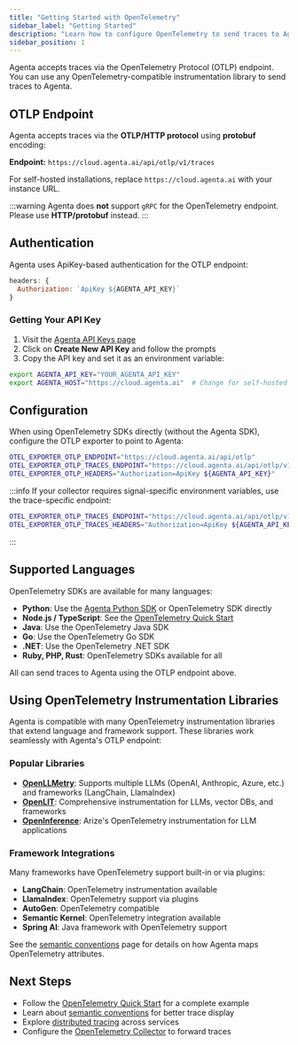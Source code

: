 ```yaml
---
title: "Getting Started with OpenTelemetry"
sidebar_label: "Getting Started"
description: "Learn how to configure OpenTelemetry to send traces to Agenta's observability platform"
sidebar_position: 1
---
```


Agenta accepts traces via the OpenTelemetry Protocol (OTLP) endpoint. You can use any OpenTelemetry-compatible instrumentation library to send traces to Agenta.

## OTLP Endpoint

Agenta accepts traces via the **OTLP/HTTP protocol** using **protobuf** encoding:

**Endpoint:** `https://cloud.agenta.ai/api/otlp/v1/traces`

For self-hosted installations, replace `https://cloud.agenta.ai` with your instance URL.

:::warning
Agenta does **not** support `gRPC` for the OpenTelemetry endpoint. Please use **HTTP/protobuf** instead.
:::

## Authentication

Agenta uses ApiKey-based authentication for the OTLP endpoint:

```javascript
headers: {
  Authorization: `ApiKey ${AGENTA_API_KEY}`
}
```

### Getting Your API Key

1. Visit the [Agenta API Keys page](https://cloud.agenta.ai/settings?tab=apiKeys)
2. Click on **Create New API Key** and follow the prompts
3. Copy the API key and set it as an environment variable:

```bash
export AGENTA_API_KEY="YOUR_AGENTA_API_KEY"
export AGENTA_HOST="https://cloud.agenta.ai"  # Change for self-hosted
```

## Configuration

When using OpenTelemetry SDKs directly (without the Agenta SDK), configure the OTLP exporter to point to Agenta:

```bash
OTEL_EXPORTER_OTLP_ENDPOINT="https://cloud.agenta.ai/api/otlp"
OTEL_EXPORTER_OTLP_TRACES_ENDPOINT="https://cloud.agenta.ai/api/otlp/v1/traces"
OTEL_EXPORTER_OTLP_HEADERS="Authorization=ApiKey ${AGENTA_API_KEY}"
```

:::info
If your collector requires signal-specific environment variables, use the trace-specific endpoint:

```bash
OTEL_EXPORTER_OTLP_TRACES_ENDPOINT="https://cloud.agenta.ai/api/otlp/v1/traces"
OTEL_EXPORTER_OTLP_TRACES_HEADERS="Authorization=ApiKey ${AGENTA_API_KEY}"
```
:::

## Supported Languages

OpenTelemetry SDKs are available for many languages:

- **Python**: Use the [Agenta Python SDK](/observability/quickstart-python) or OpenTelemetry SDK directly
- **Node.js / TypeScript**: See the [OpenTelemetry Quick Start](/observability/quick-start-opentelemetry)
- **Java**: Use the OpenTelemetry Java SDK
- **Go**: Use the OpenTelemetry Go SDK
- **.NET**: Use the OpenTelemetry .NET SDK
- **Ruby, PHP, Rust**: OpenTelemetry SDKs available for all

All can send traces to Agenta using the OTLP endpoint above.

## Using OpenTelemetry Instrumentation Libraries

Agenta is compatible with many OpenTelemetry instrumentation libraries that extend language and framework support. These libraries work seamlessly with Agenta's OTLP endpoint:

### Popular Libraries

- **[OpenLLMetry](https://github.com/Arize-ai/openllmetry)**: Supports multiple LLMs (OpenAI, Anthropic, Azure, etc.) and frameworks (LangChain, LlamaIndex)
- **[OpenLIT](https://github.com/openlit/openlit)**: Comprehensive instrumentation for LLMs, vector DBs, and frameworks
- **[OpenInference](https://arize-ai.github.io/openinference/)**: Arize's OpenTelemetry instrumentation for LLM applications

### Framework Integrations

Many frameworks have OpenTelemetry support built-in or via plugins:

- **LangChain**: OpenTelemetry instrumentation available
- **LlamaIndex**: OpenTelemetry support via plugins
- **AutoGen**: OpenTelemetry compatible
- **Semantic Kernel**: OpenTelemetry integration available
- **Spring AI**: Java framework with OpenTelemetry support

See the [semantic conventions](/observability/trace-with-opentelemetry/semantic-conventions) page for details on how Agenta maps OpenTelemetry attributes.

## Next Steps

- Follow the [OpenTelemetry Quick Start](/observability/quick-start-opentelemetry) for a complete example
- Learn about [semantic conventions](/observability/trace-with-opentelemetry/semantic-conventions) for better trace display
- Explore [distributed tracing](/observability/trace-with-opentelemetry/distributed-tracing) across services
- Configure the [OpenTelemetry Collector](/observability/trace-with-opentelemetry/otel-collector-configuration) to forward traces

